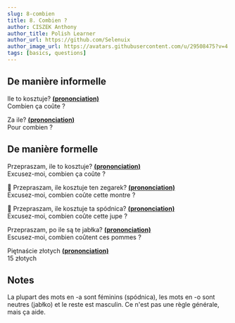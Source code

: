 ```yaml
---
slug: 8-combien
title: 8. Combien ?
author: CISZEK Anthony
author_title: Polish Learner
author_url: https://github.com/Selenuix
author_image_url: https://avatars.githubusercontent.com/u/29508475?v=4
tags: [basics, questions]
---
```



<TOCInline toc={toc} />

## De manière informelle

Ile to kosztuje? **[(prononciation)](https://cdn.selenuix.tools/polonais/public/audio/8-1.mp3)** <br />
Combien ça coûte ?

Za ile? **[(prononciation)](https://cdn.selenuix.tools/polonais/public/audio/8-2.mp3)** <br />
Pour combien ?

## De manière formelle

Przepraszam, ile to kosztuje? **[(prononciation)](https://cdn.selenuix.tools/polonais/public/audio/8-3.mp3)** <br />
Excusez-moi, combien ça coûte ?

:man: Przepraszam, ile kosztuje ten zegarek? **[(prononciation)](https://cdn.selenuix.tools/polonais/public/audio/8-4.mp3)** <br />
Excusez-moi, combien coûte cette montre ?

:woman: Przepraszam, ile kosztuje ta spódnica? **[(prononciation)](https://cdn.selenuix.tools/polonais/public/audio/8-5.mp3)** <br />
Excusez-moi, combien coûte cette jupe ?

Przepraszam, po ile są te jabłka? **[(prononciation)](https://cdn.selenuix.tools/polonais/public/audio/8-6.mp3)** <br />
Escusez-moi, combien coûtent ces pommes ?

Piętnaście złotych **[(prononciation)](https://cdn.selenuix.tools/polonais/public/audio/8-7.mp3)** <br />
15 złotych

## Notes

La plupart des mots en -a sont féminins (spódnica), les mots en -o sont neutres (jabłko) et le reste est masculin. Ce n'est pas une règle générale, mais ça aide.
